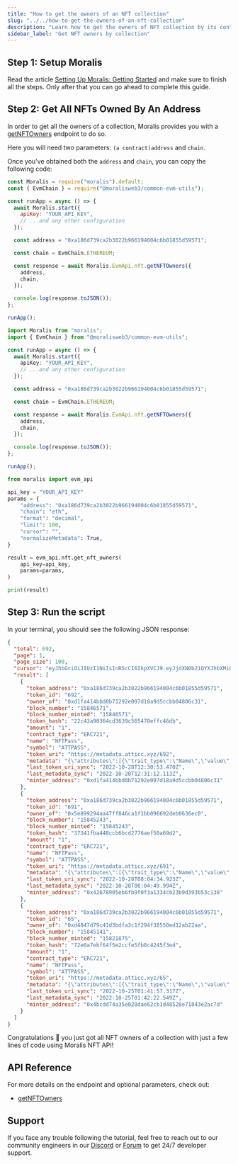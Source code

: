 ```yaml
---
title: "How to get the owners of an NFT collection"
slug: "../../how-to-get-the-owners-of-an-nft-collection"
description: "Learn how to get the owners of NFT collection by its contract address using the Moralis NFT API."
sidebar_label: "Get NFT owners by collection"
---
```


## Step 1: Setup Moralis

Read the article [Setting Up Moralis: Getting Started](/web3-data-api/evm/get-your-api-key) and make sure to finish all the steps. Only after that you can go ahead to complete this guide.

## Step 2: Get All NFTs Owned By An Address

In order to get all the owners of a collection, Moralis provides you with a [getNFTOwners](/web3-data-api/evm/reference/get-nft-owners) endpoint to do so.

Here you will need two parameters: `(a contract)address` and `chain`.

Once you've obtained both the `address` and `chain`, you can copy the following code:


<Tabs groupId="programming-language">
  <TabItem value="javascript" label="index.js (JavaScript)" default>

```javascript index.js
const Moralis = require("moralis").default;
const { EvmChain } = require("@moralisweb3/common-evm-utils");

const runApp = async () => {
  await Moralis.start({
    apiKey: "YOUR_API_KEY",
    // ...and any other configuration
  });

  const address = "0xa186d739ca2b3022b966194004c6b01855d59571";

  const chain = EvmChain.ETHEREUM;

  const response = await Moralis.EvmApi.nft.getNFTOwners({
    address,
    chain,
  });

  console.log(response.toJSON());
};

runApp();
```

</TabItem>
<TabItem value="typescript" label="index.ts (TypeScript)">

```typescript index.ts
import Moralis from "moralis";
import { EvmChain } from "@moralisweb3/common-evm-utils";

const runApp = async () => {
  await Moralis.start({
    apiKey: "YOUR_API_KEY",
    // ...and any other configuration
  });

  const address = "0xa186d739ca2b3022b966194004c6b01855d59571";

  const chain = EvmChain.ETHEREUM;

  const response = await Moralis.EvmApi.nft.getNFTOwners({
    address,
    chain,
  });

  console.log(response.toJSON());
};

runApp();
```

</TabItem>
<TabItem value="python" label="index.py (Python)">

```python index.py
from moralis import evm_api

api_key = "YOUR_API_KEY"
params = {
    "address": "0xa186d739ca2b3022b966194004c6b01855d59571",
    "chain": "eth",
    "format": "decimal",
    "limit": 100,
    "cursor": "",
    "normalizeMetadata": True,
}

result = evm_api.nft.get_nft_owners(
    api_key=api_key,
    params=params,
)

print(result)

```

</TabItem>
</Tabs>

## Step 3: Run the script


<RunTheScript />

In your terminal, you should see the following JSON response:

```json
{
  "total": 692,
  "page": 1,
  "page_size": 100,
  "cursor": "eyJhbGciOiJIUzI1NiIsInR5cCI6IkpXVCJ9.eyJjdXN0b21QYXJhbXMiOnsidG9rZW5BZGRyZXNzIjoiMHhhMTg2ZDczOWNhMmIzMDIyYjk2NjE5NDAwNGM2YjAxODU1ZDU5NTcxIn0sImtleXMiOlsiMTY2NjgzNjU3OS43NyJdLCJ3aGVyZSI6eyJ0b2tlbl9hZGRyZXNzIjoiMHhhMTg2ZDczOWNhMmIzMDIyYjk2NjE5NDAwNGM2YjAxODU1ZDU5NTcxIn0sImxpbWl0IjoxMDAsIm9mZnNldCI6MCwib3JkZXIiOltdLCJ0b3RhbCI6NjkyLCJwYWdlIjoxLCJ0YWlsT2Zmc2V0IjoxLCJpYXQiOjE2NjY5NjMxNTl9.DsjX8vrr2P0lIJlWgkAEA2wIPdZricLUw7TR6WmeovU",
  "result": [
    {
      "token_address": "0xa186d739ca2b3022b966194004c6b01855d59571",
      "token_id": "692",
      "owner_of": "0xd1fa414bbd0b71292e097d18a9d5ccbb04806c31",
      "block_number": "15846571",
      "block_number_minted": "15846571",
      "token_hash": "22c43a90364cd3639c565470effc46db",
      "amount": "1",
      "contract_type": "ERC721",
      "name": "NFTPass",
      "symbol": "ATTPASS",
      "token_uri": "https://metadata.atticc.xyz/692",
      "metadata": "{\"attributes\":[{\"trait_type\":\"Name\",\"value\":\"Atticc Early Adopter Pass\"},{\"trait_type\":\"Category\",\"value\":\"Early Adopter Pass\"},{\"trait_type\":\"Number of Seats\",\"value\":\"5555\",\"display_type\":\"number\"},{\"trait_type\":\"Royalty\",\"value\":\"0\",\"display_type\":\"number\"}],\"image\":\"https://media.atticc.xyz/Pass692.webp\"}",
      "last_token_uri_sync": "2022-10-28T12:30:53.470Z",
      "last_metadata_sync": "2022-10-28T12:31:12.113Z",
      "minter_address": "0xd1fa414bbd0b71292e097d18a9d5ccbb04806c31"
    },
    {
      "token_address": "0xa186d739ca2b3022b966194004c6b01855d59571",
      "token_id": "691",
      "owner_of": "0x5e899294aa47ff846ca1f1bb096692deb0636ec0",
      "block_number": "15845243",
      "block_number_minted": "15845243",
      "token_hash": "37341fba448ccb6bcd2776aef50a69d2",
      "amount": "1",
      "contract_type": "ERC721",
      "name": "NFTPass",
      "symbol": "ATTPASS",
      "token_uri": "https://metadata.atticc.xyz/691",
      "metadata": "{\"attributes\":[{\"trait_type\":\"Name\",\"value\":\"Atticc Early Adopter Pass\"},{\"trait_type\":\"Category\",\"value\":\"Early Adopter Pass\"},{\"trait_type\":\"Number of Seats\",\"value\":\"5555\",\"display_type\":\"number\"},{\"trait_type\":\"Royalty\",\"value\":\"0\",\"display_type\":\"number\"}],\"image\":\"https://media.atticc.xyz/Pass691.webp\"}",
      "last_token_uri_sync": "2022-10-28T08:04:34.923Z",
      "last_metadata_sync": "2022-10-28T08:04:49.994Z",
      "minter_address": "0x42678905eb6fb9f0f3a1334cb23b9d393b53c138"
    },
    {
      "token_address": "0xa186d739ca2b3022b966194004c6b01855d59571",
      "token_id": "65",
      "owner_of": "0xd4847d79c41d3bdfa3c1f294f38550ed12ab22aa",
      "block_number": "15845141",
      "block_number_minted": "15821875",
      "token_hash": "72e0a7ebf64f5e2ccfe5fb8c4245f3ed",
      "amount": "1",
      "contract_type": "ERC721",
      "name": "NFTPass",
      "symbol": "ATTPASS",
      "token_uri": "https://metadata.atticc.xyz/65",
      "metadata": "{\"attributes\":[{\"trait_type\":\"Name\",\"value\":\"Atticc Early Adopter Pass\"},{\"trait_type\":\"Category\",\"value\":\"Early Adopter Pass\"},{\"trait_type\":\"Number of Seats\",\"value\":\"5555\",\"display_type\":\"number\"},{\"trait_type\":\"Royalty\",\"value\":\"0\",\"display_type\":\"number\"}],\"image\":\"https://media.atticc.xyz/Pass65.webp\"}",
      "last_token_uri_sync": "2022-10-25T01:41:57.317Z",
      "last_metadata_sync": "2022-10-25T01:42:22.549Z",
      "minter_address": "0x4bcdd74a35e028dae62cb1d48528e71843e2ac7d"
    }
  ]
}
```

Congratulations 🥳 you just got all NFT owners of a collection with just a few lines of code using Moralis NFT API!

## API Reference

For more details on the endpoint and optional parameters, check out:

<ul>
  <li><a href="/web3-data-api/evm/reference/get-nft-owners">getNFTOwners</a></li>
</ul>

## Support

If you face any trouble following the tutorial, feel free to reach out to our community engineers in our [Discord](https://moralis.io/discord) or [Forum](https://forum.moralis.io) to get 24/7 developer support.
